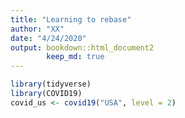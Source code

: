 ```yaml
---
title: "Learning to rebase"
author: "XX"
date: "4/24/2020"
output: bookdown::html_document2
        keep_md: true
---
```


```r
library(tidyverse)
library(COVID19)
covid_us <- covid19("USA", level = 2)
```



